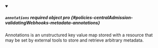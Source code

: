 
<details className="config-field" data-expandable="false" open>
<summary>

##### `annotations` <span className="config-field-required" data-required="false">required</span> <span className="config-field-type">object</span> <span className="config-field-default"></span> <span className="config-field-enum"></span> <span data-pro="false" className="config-field-pro">pro</span> {#policies-centralAdmission-validatingWebhooks-metadata-annotations}

Annotations is an unstructured key value map stored with a resource that may be
set by external tools to store and retrieve arbitrary metadata.

</summary>



</details>
